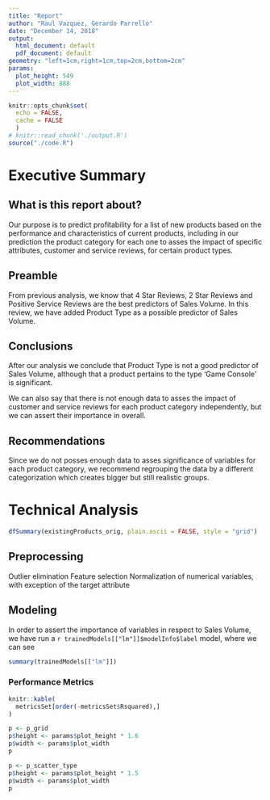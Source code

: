 ```yaml
---
title: "Report"
author: "Raul Vazquez, Gerardo Parrello"
date: "December 14, 2018"
output:
  html_document: default
  pdf_document: default
geometry: "left=1cm,right=1cm,top=2cm,bottom=2cm"
params:
  plot_height: 549
  plot_width: 888
---
```


```r
knitr::opts_chunk$set(
  echo = FALSE,
  cache = FALSE
  )
# knitr::read_chunk('./output.R')
source("./code.R")
```

# Executive Summary
## What is this report about?
Our purpose is to predict profitability for a list of new products based on the performance and characteristics of current products, including in our prediction the product category for each one to asses the impact of specific attributes, customer and service reviews, for certain product types.

## Preamble
From previous analysis, we know that 4 Star Reviews, 2 Star Reviews and Positive Service Reviews are the best predictors of Sales Volume. In this review, we have added Product Type as a possible predictor of Sales Volume.

## Conclusions
After our analysis we conclude that Product Type is not a good predictor of Sales Volume, although that a product pertains to the type 'Game Console' is significant.

We can also say that there is not enough data to asses the impact of customer and service reviews for each product category independently, but we can assert their importance in overall. 

## Recommendations
Since we do not posses enough data to asses significance of variables for each product category, we recommend regrouping the data by a different categorization which creates bigger but still realistic groups.

# Technical Analysis
```r
dfSummary(existingProducts_orig, plain.ascii = FALSE, style = "grid")
```

## Preprocessing
Outlier elimination
Feature selection
Normalization of numerical variables, with exception of the target attribute

## Modeling
In order to assert the importance of variables in respect to Sales Volume, we have run a `r trainedModels[["lm"]]$modelInfo$label` model, where we can see
```r
summary(trainedModels[["lm"]])
```

### Performance Metrics
```r
knitr::kable(
  metricsSet[order(-metricsSet$Rsquared),]
)
```

```r
p <- p_grid
p$height <- params$plot_height * 1.6
p$width <- params$plot_width
p
```

```r
p <- p_scatter_type
p$height <- params$plot_height * 1.5
p$width <- params$plot_width
p
```

<!--
Executive Summary

Goal

Este informe contiene dos objetivos principales:
Predecir las ventas de PC, Laptops, Netbooks y Smartphones.
Investigar el impacto que tiene categoría de producto en nuestras ventas.

Highlights

La base de datos de ventas histórica no es lo suficientemente grande como para encontrar patrones y poder predecir con gran confianza.
Si creemos en los resultados podemos concluir que los modelos utilizados predicen muy bien las cantidades bajas de volumen, en contra no existe un modelo que nos prediga eficientemente las cantidades elevadas de volumen.
Las predicciones de nuestras cuatro categorías no son altas, con lo que podemos concluir que las predicciones son bastante acertadas.

Recomendaciones

Ampliar y recolectar más datos de nuestras operaciones con el fin de poder realizar análisis más avanzados y más precisos.
Agrupar los tipo de producto en categorías de producto con el objetivo de visualizar el impacto de estas en Positive Service y Customer Reviews.

Analysis

Nuestro análisis para predecir el volumen de ventas de nuevos productos dónde no tenemos datos, está basado en la idea que los productos actuales comparten atributos con los potenciales nuevos productos.

Las cuatro categorías de producto con mayor potencial de venta son las siguientes, véase lista completa en Anexo.

Methodology

Nuestro análisis para encontrar los mejores predictores para predecir volumen nos ha llevado a escoger las siguientes variables para nuestro análisis: “Positive Service” y “4 star Reviews” para modelar hemos utilizado los siguientes algoritmos de regresión con las siguientes métricas:

KNN
GBT
SVM
RForest

Después de optimizar los modelos con el fin de encontrar las mejores métricas y una performance que se adecuara a lo que buscamos hemos decidido utilizar el KNN, el cual ha sido el que mejor resultados nos ha reportado.

Insertar Métricas y Gráfico de error.
Message Input
-->